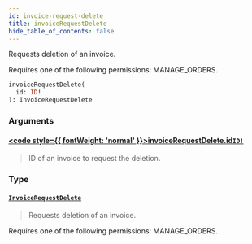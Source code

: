 ```yaml
---
id: invoice-request-delete
title: invoiceRequestDelete
hide_table_of_contents: false
---
```








Requests deletion of an invoice. 

Requires one of the following permissions: MANAGE_ORDERS.

```graphql
invoiceRequestDelete(
  id: ID!
): InvoiceRequestDelete
```


### Arguments

#### [<code style={{ fontWeight: 'normal' }}>invoiceRequestDelete.<b>id</b></code>](#)<Bullet />[`ID!`](../../../developer/api-reference/scalars/id) <Badge class="secondary" text="non-null"/> <Badge class="secondary" text="scalar"/>
> ID of an invoice to request the deletion.
> 

### Type

#### [`InvoiceRequestDelete`](../../../developer/api-reference/objects/invoice-request-delete) <Badge class="secondary" text="object"/>
> Requests deletion of an invoice. 

Requires one of the following permissions: MANAGE_ORDERS.
> 





